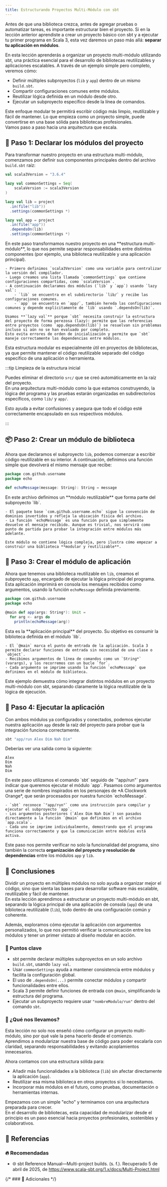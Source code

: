 ```yaml
---
title: Estructurando Proyectos Multi-Módulo con sbt
---
```



<ReadingTime />

Antes de que una biblioteca crezca, antes de agregar pruebas o automatizar tareas, es importante estructurar bien el proyecto. Si en la lección anterior aprendiste a crear un proyecto básico con sbt y a ejecutar tu primer programa en Scala 3, esta vez daremos un paso más allá: **separar tu aplicación en módulos**.

En esta lección aprenderás a organizar un proyecto multi-módulo utilizando sbt, una práctica esencial para el desarrollo de bibliotecas reutilizables y aplicaciones escalables. A través de un ejemplo simple pero completo, veremos cómo:

- Definir múltiples subproyectos (`lib` y `app`) dentro de un mismo `build.sbt`.
- Compartir configuraciones comunes entre módulos.
- Reutilizar lógica definida en un módulo desde otro.
- Ejecutar un subproyecto específico desde la línea de comandos.

Este enfoque modular te permitirá escribir código más limpio, reutilizable y fácil de mantener. Lo que empieza como un proyecto simple, puede convertirse en una base sólida para bibliotecas profesionales.  
Vamos paso a paso hacia una arquitectura que escala.

## 🧱 Paso 1: Declarar los módulos del proyecto

Para transformar nuestro proyecto en una estructura multi-módulo, comenzamos por definir sus componentes principales dentro del archivo `build.sbt` raíz:

```scala title="build.sbt"
val scala3Version = "3.6.4"

lazy val commonSettings = Seq(
    scalaVersion := scala3Version
)

lazy val lib = project
  .in(file("lib"))
  .settings(commonSettings *)

lazy val app = project
  .in(file("app"))
  .dependsOn(lib)
  .settings(commonSettings *)
```

<Explanation>
    En este paso transformamos nuestro proyecto en una **estructura multi-módulo**, lo que nos permite separar responsabilidades entre distintos componentes (por ejemplo, una biblioteca reutilizable y una aplicación principal).

    - Primero definimos `scala3Version` como una variable para centralizar la versión del compilador.
    - Luego creamos una lista llamada `commonSettings` que contiene configuraciones compartidas, como `scalaVersion`.
    - A continuación declaramos dos módulos (`lib` y `app`) usando `lazy val`:
        - `lib` se encuentra en el subdirectorio `lib/` y recibe las configuraciones comunes.
        - `app` se encuentra en `app/`, también hereda las configuraciones comunes y depende explícitamente de `lib` usando `.dependsOn(lib)`.

    Usamos **`lazy val`** porque `sbt` necesita construir la estructura del proyecto de forma perezosa (lazy): permite que las referencias entre proyectos (como `app.dependsOn(lib)`) se resuelvan sin problemas incluso si aún no se han evaluado por completo.  
    Esto evita errores de orden de inicialización y permite que `sbt` maneje correctamente las dependencias entre módulos.
</Explanation>

Esta estructura modular es especialmente útil en proyectos de bibliotecas, ya que permite mantener el código reutilizable separado del código específico de una aplicación o herramienta.

:::tip Limpieza de la estructura inicial

Puedes eliminar el directorio `src/` que se creó automáticamente en la raíz del proyecto.  
En una arquitectura multi-módulo como la que estamos construyendo, la lógica del programa y las pruebas estarán organizadas en subdirectorios específicos, como `lib/` y `app/`.

Esto ayuda a evitar confusiones y asegura que todo el código esté correctamente encapsulado en sus respectivos módulos.

:::


## 📦 Paso 2: Crear un módulo de biblioteca

Ahora que declaramos el subproyecto `lib`, podemos comenzar a escribir código reutilizable en su interior. A continuación, definimos una función simple que devolverá el mismo mensaje que recibe:

```scala title="lib/src/main/scala/com/github/username/echo/echoMessage.scala" showLineNumbers
package com.github.username
package echo

def echoMessage(message: String): String = message
```

<Explanation>
    En este archivo definimos un **módulo reutilizable** que forma parte del subproyecto `lib`.

    - El paquete base `com.github.username.echo` sigue la convención de dominios invertidos y refleja la ubicación física del archivo.
    - La función `echoMessage` es una función pura que simplemente devuelve el mensaje recibido. Aunque es trivial, nos servirá como punto de partida para probar la integración entre módulos más adelante.

    Este módulo no contiene lógica compleja, pero ilustra cómo empezar a construir una biblioteca **modular y reutilizable**.
</Explanation>

## 🚀 Paso 3: Crear el módulo de aplicación

Ahora que tenemos una biblioteca reutilizable en `lib`, creamos el subproyecto `app`, encargado de ejecutar la lógica principal del programa. Esta aplicación imprimirá en consola los mensajes recibidos como argumentos, usando la función `echoMessage` definida previamente.

```scala title="app/src/main/scala/com/github/username/echo/app.scala" showLineNumbers
package com.github.username
package echo

@main def app(args: String*): Unit =
  for arg <- args do
    println(echoMessage(arg))
```

<Explanation>
    Esta es la **aplicación principal** del proyecto. Su objetivo es consumir la biblioteca definida en el módulo `lib`.

    - El `@main` marca el punto de entrada de la aplicación. Scala 3 permite declarar funciones de entrada sin necesidad de una clase o `object`.
    - Recibimos argumentos de línea de comandos como un `String*` (varargs), y los recorremos con un bucle `for`.
    - Cada argumento se imprime usando la función `echoMessage` que definimos en el módulo de biblioteca.
</Explanation>

Este ejemplo demuestra cómo integrar distintos módulos en un proyecto multi-módulo con sbt, separando claramente la lógica reutilizable de la lógica de ejecución.

## 🧪 Paso 4: Ejecutar la aplicación

Con ambos módulos ya configurados y conectados, podemos ejecutar nuestra aplicación `app` desde la raíz del proyecto para probar que la integración funciona correctamente.

```bash
sbt "app/run Alex Dim Nah Dim"
```

Deberías ver una salida como la siguiente:

```plaintext
Alex
Dim
Nah
Dim
```

<Explanation>
    En este paso utilizamos el comando `sbt` seguido de `"app/run"` para indicar que queremos ejecutar el módulo `app`.  
    Pasamos como argumentos una serie de nombres inspirados en los personajes de *A Clockwork Orange*, que serán procesados por nuestra función `echoMessage`.

    - `sbt` reconoce `"app/run"` como una instrucción para compilar y ejecutar el subproyecto `app`.
    - Los argumentos posteriores (`Alex Dim Nah Dim`) son pasados directamente a la función `@main` que definimos en el archivo `app.scala`.
    - Cada uno se imprime individualmente, demostrando que el programa funciona correctamente y que la comunicación entre módulos está activa.
</Explanation>

Este paso nos permite verificar no solo la funcionalidad del programa, sino también la correcta **organización del proyecto y resolución de dependencias** entre los módulos `app` y `lib`.

## 🎯 Conclusiones

Dividir un proyecto en múltiples módulos no solo ayuda a organizar mejor el código, sino que sienta las bases para desarrollar software más escalable, reutilizable y fácil de mantener.  
En esta lección aprendimos a estructurar un proyecto multi-módulo en sbt, separando la lógica principal de una aplicación de consola (`app`) de una biblioteca reutilizable (`lib`), todo dentro de una configuración común y coherente.

Además, exploramos cómo ejecutar la aplicación con argumentos personalizados, lo que nos permitió verificar la comunicación entre los módulos y tener un primer vistazo al diseño modular en acción.

### 🔑 Puntos clave

- sbt permite declarar múltiples subproyectos en un solo archivo `build.sbt`, usando `lazy val`.
- Usar `commonSettings` ayuda a mantener consistencia entre módulos y facilita la configuración global.
- El uso de `.dependsOn(...)` permite conectar módulos y compartir funcionalidades entre ellos.
- Scala 3 permite definir funciones de entrada con `@main`, simplificando la estructura del programa.
- Ejecutar un subproyecto requiere usar `"nombreModulo/run"` dentro del comando `sbt`.

### 🧰 ¿Qué nos llevamos?

Esta lección no solo nos enseñó cómo configurar un proyecto multi-módulo, sino por qué vale la pena hacerlo desde el comienzo.  
Aprendimos a modularizar nuestra base de código para poder escalarla con claridad, separando responsabilidades y evitando acoplamientos innecesarios.

Ahora contamos con una estructura sólida para:

- Añadir más funcionalidades a la biblioteca (`lib`) sin afectar directamente la aplicación (`app`).
- Reutilizar esa misma biblioteca en otros proyectos si lo necesitamos.
- Incorporar más módulos en el futuro, como pruebas, documentación o herramientas internas.

Empezamos con un simple "echo" y terminamos con una arquitectura preparada para crecer.  
En el desarrollo de bibliotecas, esta capacidad de modularizar desde el principio es un paso esencial hacia proyectos profesionales, sostenibles y colaborativos.

## 📖 Referencias

### 🔥 Recomendadas

- 🌐 sbt Reference Manual—Multi-project builds. (s. f.). Recuperado 5 de abril de 2025, de https://www.scala-sbt.org/1.x/docs/Multi-Project.html

{/* ### 🔹 Adicionales */}

